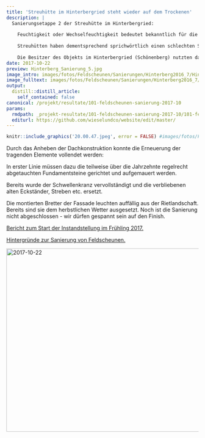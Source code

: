 ```yaml
---
title: 'Streuhütte im Hinterbergried steht wieder auf dem Trockenen'
description: |
  Sanierungsetappe 2 der Streuhütte im Hinterbergried: 
  
    Feuchtigkeit oder Wechselfeuchtigkeit bedeutet bekanntlich für die meisten Hölzer den schnellen Zerfall. 
  
    Streuhütten haben dementsprechend sprichwörtlich einen schlechten Stand. 
  
    Die Besitzer des Objekts im Hinterbergried (Schönenberg) nutzten das prächtige Herbstwetter für die Fortführung der Instandstellung. 
date: 2017-10-22
preview: Hinterberg_Sanierung_5.jpg
image_intro: images/fotos/Feldscheunen/Sanierungen/Hinterberg2016_7/Hinterberg_Sanierung_5.jpg
image_fulltext: images/fotos/Feldscheunen/Sanierungen/Hinterberg2016_7/2017-10-22/20.00.47.jpeg
output:
  distill::distill_article:
    self_contained: false
canonical: /projekt/resultate/101-feldscheunen-sanierung-2017-10
params:
  rmdpath: _projekt-resultate/101-feldscheunen-sanierung-2017-10/101-feldscheunen-sanierung-2017-10.Rmd
  editurl: https://github.com/wieselundco/website/edit/master/
---
```



```r
knitr::include_graphics('20.00.47.jpeg', error = FALSE) #images/fotos/Feldscheunen/Sanierungen/Hinterberg2016_7/2017-10-22/20.00.47.jpeg
```

Durch das Anheben der Dachkonstruktion konnte die Erneuerung der
tragenden Elemente vollendet werden:

In erster Linie müssen dazu die teilweise über die
Jahrzehnte regelrecht abgetauchten Fundamentsteine gerichtet und
aufgemauert werden.

Bereits wurde der Schwellenkranz vervollständigt und die verbliebenen
alten Eckständer, Streben etc. ersetzt.

Die montierten Bretter der Fassade leuchten auffällig aus der
Rietlandschaft. Bereits sind sie dem herbstlichen Wetter ausgesetzt.
Noch ist die Sanierung nicht abgeschlossen - wir dürfen gespannt sein
auf den Finish. 

[Bericht zum Start der Instandstellung im Frühling
2017.](/projekt-resultate/94-feldscheunen-sanierung-2016-7/)

[Hintergründe zur Sanierung von
Feldscheunen.](/projekt-massnahmen/62-wir-unterstuetzen-die-instanstellung-/) 

<!-- {gallery}fotos/Feldscheunen/Sanierungen/Hinterberg2016\_7/2017-10-22{/gallery} -->

<a data-flickr-embed="true" href="https://www.flickr.com/photos/193617721@N08/albums/72157719603584876" title="2017-10-22"><img src="https://live.staticflickr.com/65535/51340950329_d42c24af92_z.jpg" width="640" height="480" alt="2017-10-22"></a><script async src="//embedr.flickr.com/assets/client-code.js" charset="utf-8"></script>

```r



```

<!--http://wieselundco.ch/projekt/resultate/101-feldscheunen-sanierung-2017-10-->
